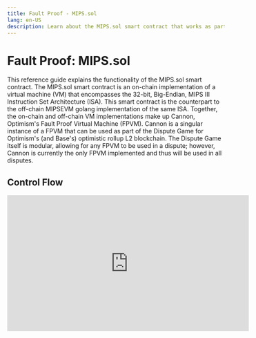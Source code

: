 ```yaml
---
title: Fault Proof - MIPS.sol
lang: en-US
description: Learn about the MIPS.sol smart contract that works as part of Optimism's Fault Proof Virtual Machine.
---
```



# Fault Proof: MIPS.sol

This reference guide explains the functionality of the MIPS.sol smart contract.
The MIPS.sol smart contract is an on-chain implementation of a virtual machine (VM) that encompasses the 32-bit, Big-Endian, MIPS III Instruction Set Architecture (ISA).
This smart contract is the counterpart to the off-chain MIPSEVM golang implementation of the same ISA. Together, the on-chain and off-chain VM implementations make up Cannon,
Optimism's Fault Proof Virtual Machine (FPVM). Cannon is a singular instance of a FPVM that can be used as part of the Dispute Game for Optimism's (and Base's) optimistic rollup L2 blockchain.
The Dispute Game itself is modular, allowing for any FPVM to be used in a dispute; however, Cannon is currently the only FPVM implemented and thus will be used in all disputes.

## Control Flow

<iframe width="560" height="315" src="https://www.youtube.com/embed/nIN5sNc6nQM?si=TL9TcoV01PNcD8D2" title="Walkthrough: OP Stack Fault Proof System Alpha Release" frameborder="0" allow="accelerometer; autoplay; clipboard-write; encrypted-media; gyroscope; picture-in-picture; web-share" allowfullscreen />

In the above video, we can see that the MIPS.sol contract interacts with two other contracts: FaultDisputeGame.sol and PreimageOracle.sol.
FaultDisputeGame.sol is the deployed instance of a Fault Dispute Game for an active dispute, and PreimageOracle.sol stores Pre-images.

*   Pre-images contain data from both L1 and L2,  which includes information such as block headers, transactions, receipts, world state nodes, and more. Pre-images are used as the inputs to the derivation process used to calculate the true L2 state, and subsequently the true L2 state is used to resolve a dispute game.
*   A Fault Dispute Game, at a high-level, will effectively determine what L2 state is currently agreed-upon, and move through L2 state until the first disagreed-upon state is found. How the Pre-images are determined and populated into the PreimageOracle.sol contract is out-of-scope for this reference document on the MIPS.sol contract, as that contract only consumes Pre-images that have already been populated by the off-chain Cannon implementation.

The MIPS.sol contract is called by a running instance of a dispute game i.e. by a FaultDisputeGame.sol contract, and is only called once a dispute game reaches a leaf node in the state transition tree that is currently being disputed.
A leaf node represents a single MIPS instruction (in the case that we're using Cannon as the FPVM) that can then be run on-chain. Given a Pre-image, which is the previously agreed-upon L2 state up until this instruction, and the instruction
state to run in the MIPS.sol contract, the fault dispute game can determine the true post state (or Post-image). This true post state will then be used to determine the outcome of the fault dispute game by comparing the disputed post-state
at the leaf node with the post-state proposed by the disputer.

## Contract State

The MIPS.sol contract only contains a single immutable variable, which corresponds to the address of the PreimageOracle.sol contract.
Otherwise, the contract is stateless, meaning that all state related to playing a MIPS instruction on-chain comes from either the FaultDisputeGame.sol instance, or the PreimageOracle.sol.
Having a stateless MIPS.sol contract means that it can be used by any fault dispute game that is using the Cannon FPVM; the MIPS.sol contract does not need to be re-deployed per fault dispute game instance.
Subsequently, any fault dispute game that is using the same MIPS.sol contract will also share the same PreimageOracle.sol contract.
Note that the PreimageOracle.sol contract is stateful, but how state is stored in the contract and differentiated between different fault dispute game instances is out-of-scope for this document.

While the MIPS.sol contract is stateless, meaning it does not store state in the contract directly, the contract does require up to 3 different types of witness data in order to perform a single MIPS instruction on-chain:

*   Packed VM execution state
*   Memory proofs
*   Pre-images

The Pre-images have already been discussed above, so we will discuss the packed VM execution state and the memory proofs.
As a final note on Pre-images during on-chain execution, it is entirely possible that the MIPS.sol contract never runs a MIPS instruction on-chain that requires the contract to read from PreimageOracle.sol.
There is no requirement to read from the PreimageOracle.sol during instruction execution, but that doesn't mean the PreimageOracle.sol contract is not being used.
The Pre-image information that has been read in previous off-chain instructions leading up to the execution of a single instruction on-chain may still reside in the constructed VM memory.
Thus, even when the instruction run on-chain does not explicitly read from PreimageOracle.sol, Pre-image data may still influence the merkle root that represents the VM's memory.

### Packed VM Execution State

In order to execute a MIPS instruction on-chain, the MIPS.sol contract needs to know important state information such as the instruction to run, the values in each of the general purpose registers, etc.
More specifically, a tightly-packed State struct contains all the relevant information that the MIPS.sol contract needs to know. This struct is passed to the contract from the FaultDisputeGame.sol contract when it invokes the step() function in MIPS.sol (which in-turn executes a single MIPS instruction on-chain).
The following information is stored in the State struct. See [doc reference](https://github.com/ethereum-optimism/optimism/blob/546fb2c7a5796b7fe50b0b7edc7666d3bd281d6f/specs/cannon-fault-proof-vm.md#state) and [code reference](https://github.com/ethereum-optimism/optimism/blob/546fb2c7a5796b7fe50b0b7edc7666d3bd281d6f/packages/contracts-bedrock/src/cannon/MIPS.sol#L26) for details:

1.  memRoot - The merkle root hash of the binary merkle tree that represents the MIPS VM's monolithic 32-bit memory space.
2.  preimageKey - Key that uniquely identifies the Pre-image data to be read (if applicable) from the PreimageOracle.sol contract.
3.  preimageOffset - Each Pre-image is 32 bytes long, however the word size for 32-bit MIPS is 4 bytes. Therefore, only 4 bytes from a Pre-image will be read during a read syscall. The preimageOffset serves as the offset into the Pre-image being read, so that an instruction can continue reading a Pre-image 4 bytes at a time.
4.  pc - The program counter, which points to the memory location that contains the MIPS instruction to execute on-chain.
5.  nextPC - The next program counter, which functions similarly to the program counter except that it points to the next instruction to be executed on-chain. Note that the next instruction may or may not be PC + 8 in the event of a branch or jump instruction. Additionally, the nextPC effectively functions as the [branch delay slot](https://en.wikipedia.org/wiki/MIPS_architecture#cpu_instructions) for the MIPS ISA.
6.  lo - Special purpose 32-bit register that stores the low-order 32-bits from certain multiplication instructions (or special move instructions that store into this register).
7.  hi - Special purpose 32-bit register that stores the high-order 32-bits from certain multiplication instructions (or special move instructions that store into this register)
8.  heap - Pointer to the most recent memory allocation returned via the mmap syscall.
9.  exitCode - uint8 value that represents UNIX exit status code of the VM.
10. exited - Boolean that indicates whether the VM has exited or not.
11. step - Counts the total number of instructions that have been executed.
12. registers - Array of 32, 32-bit values that represent the general purpose registers for the MIPS ISA.

### State Hash

The state hash is the bytes32 value returned to the active Fault Dispute Game upon the completion of a single MIPS instruction in the MIPS.sol contract.
The hash is derived by taking the keccak256 of the above packed VM execution state struct, and then replacing the first byte of the hash with a value that represents the status of the VM.
This value is derived from the exitCode and exited values, and can be:

*   Valid (0)
*   Invalid (1)
*   Panic (2) or
*   Unfinished (3)

The reason for adding the VM status to the state hash is to communicate to the dispute game whether the VM determined the proposed output root was valid or not.
This in turn prevents a user from disputing an output root during a dispute game, but provides the state hash from a cannon trace that actually proves the output root is valid.

### Memory Proofs

Using a 32-bit ISA means that the total size of the address space (assuming no virtual address space) is `2^32 = 4GiB`. Additionally, the MIPS.sol contract is stateless, so it does not store the MIPS memory in contract storage. The primary reason for this is because having to load the entire memory into the MIPS.sol contract in order to execute a single instruction on-chain is prohibitively expensive. Additionally, the entire memory would need to be loaded per fault proof game, requiring multiple instances of the MIPS.sol contract. Therefore, in order to optimize the amount of data that needs to be provided per on-chain instruction execution while still maintaining integrity over the entire 32-bit address space, Optimism has converted the memory into a binary merkle tree.

The binary merkle tree (or hash tree) used to store the memory of the MIPS VM has leaf values that are 32 bytes and has a fixed depth of 27 levels. This in turn allows the binary merkle tree to span the full 32-bit address space: `2^27 * 32 = 2^32` (See [memory proofs](https://github.com/ethereum-optimism/optimism/blob/546fb2c7a5796b7fe50b0b7edc7666d3bd281d6f/cannon/docs/README.md#memory-proofs) for more details). In order to ensure the integrity of the entire address space each time memory is read or written to, one or more memory proofs are provided by the FaultDisputeGame.sol contract each time a MIPS instruction is executed on-chain in MIPS.sol. A memory proof consists of the current leaf value and 27 sibling nodes (28, 32-byte values in total), where the sibling nodes are the keccak256 hash of its own child nodes. Using the leaf value, its 27 sibling nodes, and the memory address converted to its binary representation as a guide (0 or 1 tells the order to concatenate left and right values), we can calculate a merkle root. This merkle root should be exactly the same as the merkle root stored in the VM execution State struct.

Reading to memory and writing to memory work similarly, both involve calculating the merkle root. In the case of a memory write, MIPS.sol must take care to verify the provided proof for the memory location to write to is correct. Additionally, writing to memory will change the merkle root stored in the VM execution State struct.

### State Calculation

While the MIPS.sol contract may only execute a single instruction on-chain, the off-chain Cannon implementation executes all prerequisite MIPS instructions for all state transitions in the disputed L2 state required to reach the disputed instruction that will be executed on-chain. This ensures that the MIPS instruction executed on-chain has the correct VM state and necessary Pre-images stored in the PreimageOracle.sol contract to generate the true post-state that can be used to resolve the dispute game.

## Functions

### oracle

The external view [oracle()](https://github.com/ethereum-optimism/optimism/blob/546fb2c7a5796b7fe50b0b7edc7666d3bd281d6f/packages/contracts-bedrock/src/cannon/MIPS.sol#L65) function is a getter function that returns the PreimageOracle address cast as a IPreimageOracle interface.

### SE

The internal pure [SE()](https://github.com/ethereum-optimism/optimism/blob/546fb2c7a5796b7fe50b0b7edc7666d3bd281d6f/packages/contracts-bedrock/src/cannon/MIPS.sol#L70) function performs a sign-extension (SE) on the provided uint32 value given the number of bits that currently represents the value. While the function operates over an unsigned integer, it follows the typical procedure for [sign-extension of signed values](https://en.wikipedia.org/wiki/Two%27s_complement#Sign_extension) represented using two's complement.

### outputState

The internal [outputState()](https://github.com/ethereum-optimism/optimism/blob/546fb2c7a5796b7fe50b0b7edc7666d3bd281d6f/packages/contracts-bedrock/src/cannon/MIPS.sol#L81) function computes the keccak256 hash of all values in the VM execution State struct, and then masks the first two bits of the hash with the current status of the VM as derived from the exitCode and exited values. Despite the complexity of the function (due to the use of assembly), the implementation is effectively tightly packing all the variables in the State struct together, then taking the keccak256 of the packed bytes. A Solidity equivalent implementation can be viewed in the [outputState()](https://github.com/ethereum-optimism/optimism/blob/546fb2c7a5796b7fe50b0b7edc7666d3bd281d6f/packages/contracts-bedrock/test/MIPS.t.sol#L1574) function located in the foundry test suite.

### handleSyscall

The internal [handleSyscall()](https://github.com/ethereum-optimism/optimism/blob/546fb2c7a5796b7fe50b0b7edc7666d3bd281d6f/packages/contracts-bedrock/src/cannon/MIPS.sol#L145) function handles the syscall MIPS instruction. Only a subset of all syscall numbers are supported by the MIPS.sol contract; however, any syscall that is not explicitly supported will return 0s instead of reverting. Most syscalls that are supported partially mimic the behavior specified by the linux manual pages. The two most important syscall numbers that are supported are read and write.

#### syscall read

When given file descriptor 5 as the target of the read syscall, handleSyscall will call the PreimageOracle.sol contract to read a 32-byte Pre-image at the current location determined by the preimageKey stored in the VM execution State struct. Once the 32-byte Pre-image has been read, the function will then determine the number of bytes to read (up to 4 bytes) and the location in memory to store the bytes. The number of bytes to read may be any value between 1 and 4, depending on the alignment of the offset in the returned Pre-image and the alignment of the memory position to write the data to.

#### syscall write

When given the file descriptor 6 as the target of the write syscall, handleSyscall will not call the PreimageOracle.sol contract to write a new Pre-image. Only the off-chain Cannon implementation writes to the PreimageOracle.sol contract. Instead, the function computes the new value of the preimageKey given the 4-byte value that would be written to the PreimageOracle.sol contract. Additionally, the function resets the preimageOffset to 0. It is expected that the off-chain Cannon implementation has already written the data to the PreimageOracle.sol contract at the location of the newly-derived preimageKey.

### handleBranch

The internal [handleBranch()](https://github.com/ethereum-optimism/optimism/blob/546fb2c7a5796b7fe50b0b7edc7666d3bd281d6f/packages/contracts-bedrock/src/cannon/MIPS.sol#L313) function handles the multiple branch opcodes and conforms to the MIPS specification for the instructions.

### handleHiLo

The internal [handleHiLo()](https://github.com/ethereum-optimism/optimism/blob/546fb2c7a5796b7fe50b0b7edc7666d3bd281d6f/packages/contracts-bedrock/src/cannon/MIPS.sol#L377) function handles the multiplication, division, and move opcodes that interact with the hi and lo registers and conforms to the MIPS specification for the instructions.

### handleJump

The internal [handleJump()](https://github.com/ethereum-optimism/optimism/blob/546fb2c7a5796b7fe50b0b7edc7666d3bd281d6f/packages/contracts-bedrock/src/cannon/MIPS.sol#L448) function handles J-type opcodes and conforms to the MIPS specification for the instructions.

### handleRd

The internal [handleRd()](https://github.com/ethereum-optimism/optimism/blob/546fb2c7a5796b7fe50b0b7edc7666d3bd281d6f/packages/contracts-bedrock/src/cannon/MIPS.sol#L480) function handles storing a value into a specified register. Certain instructions may include a conditional value, which determines whether the value is stored in the register or not.

proofOffset
The internal pure [proofOffset()](https://github.com/ethereum-optimism/optimism/blob/546fb2c7a5796b7fe50b0b7edc7666d3bd281d6f/packages/contracts-bedrock/src/cannon/MIPS.sol#L508) function handles calculating the offset in calldata to the start of a memory proof given an index. The calldata is provided to this function via the top-level step() function call. Looking at the calldata, there are two bytes values passed: stateData and proof. The bytes stateData value is the packed VM execution State struct, and the bytes proof value represents one or more memory proofs that may be necessary for the on-chain execution of the MIPS instruction. The stateData and memory proof(s) are encoded in calldata using the [Solidity ABI encoding specification](https://docs.soliditylang.org/en/develop/abi-spec.html). Using this information, we can derive the hardcoded values that are being used in the proofOffset() function:

### readMem

The internal pure [readMem()](https://github.com/ethereum-optimism/optimism/blob/546fb2c7a5796b7fe50b0b7edc7666d3bd281d6f/packages/contracts-bedrock/src/cannon/MIPS.sol#L526) function is a helper function that, given a 32-bit address and an index to a memory proof in calldata, validates the leaf node using the memory proof and then returns the specific 4-byte value to read. Note that a leaf node is 32-bytes so at most readMem() will only read 4-bytes due to the 32-bit MIPS architecture. The validation given a leaf node and its 27 sibling nodes follows the standard logic for verifying inclusion in a merkle tree. The address is used as the path in order to determine the order for hashing two nodes (or the leaf and a node) together. Once the top of the tree has been reached, and the merkle root calculated, the calculated root is checked against the merkle root stored in the VM execution State struct. Once the leaf node has been verified, the logic will shift to the correct location within the 32-bytes value to read from. Also note that readMem will always start at an aligned 4-byte location; therefore it is up to subsequent logic to determine the correct position within a 4-byte word in unaligned memory read or write situations.

### writeMem

The internal pure [writeMem()](https://github.com/ethereum-optimism/optimism/blob/546fb2c7a5796b7fe50b0b7edc7666d3bd281d6f/packages/contracts-bedrock/src/cannon/MIPS.sol#L580) function is a helper function that, given a 32-bit address, an index to a memory proof in calldata, and a 32-bit value to write, calculates the new merkle root of the VM execution State struct.
Calculating the new merkle root follows the same logic as in the readMem() function, except that the new value will be stored in the State struct. Note that writeMem does not verify the proof used to calculate the new merkle root.

<Callout type="warning">
  It is **critically important** that the memory proof being used is verified beforehand by calling the readMem() function.
</Callout>

Also note that writeMem(), similar to readMem(), only works over 4-byte aligned words. Therefore, it is up to the logic that calls writeMem() to generate a value to write such that if an unaligned memory write occurs, the value already reflects that.

### step

The public [step()](https://github.com/ethereum-optimism/optimism/blob/546fb2c7a5796b7fe50b0b7edc7666d3bd281d6f/packages/contracts-bedrock/src/cannon/MIPS.sol#L624) function is the top-level call that executes a single MIPS instruction. This function will be called by an active dispute game in order to determine the true post state given a pre state and a MIPS instruction to run. At a high-level, the function performs the following steps:

1.  Verifies and unpacks the stateData variable into the VM execution state Struct (in memory).
2.  Reads the instruction located at the program counter (pc).
3.  Interprets and executes the MIPS instruction according to the MIPS specification.
4.  Writes results to registers or memory (if applicable) and updates the VM execution state Struct accordingly.

### execute

The internal pure [execute()](https://github.com/ethereum-optimism/optimism/blob/546fb2c7a5796b7fe50b0b7edc7666d3bd281d6f/packages/contracts-bedrock/src/cannon/MIPS.sol#L793) function handles the execution of MIPS instructions that are not handled by other functions. The execute() function primarily handles R-type instructions according to the MIPS specification, however other instructions will pass through this function. Instructions handled by other functions will simply return. Invalid or unsupported instructions will cause the execute() function to revert.

## Common Bitwise Operation Use Cases

1.  Isolating certain bits from a number can be done using the & operator (and(x,y) in Yul), this is also known as generating a bitmask.
2.  Combining bits from two numbers together can be done using the | operator (or(x, y) in Yul).
3.  Modulo arithmetic can be expressed using the following bitwise operation: `x % y = x & (y - 1), ex. x % 4 = x & 3.` Note this is only equivalent for unsigned integers.
4.  Multiplication using a value with a base of 2 can be expressed using the following bitwise operation: `x * y = x << z, where y = 2^z`
    Ex. `x * 8 = x << 3, where 8 = 2^3`

## Table Of Supported MIPS Instructions

| Instruction Name                               | Opcode Num. | Funct Num. | Other Num. |
| ---------------------------------------------- | ----------- | ---------- | ---------- |
| SYSCALL (System Call)                          | 0x00        | 0x0C       | -          |
| J (Jump)                                       | 0x02        | -          | -          |
| JR (Jump Register)                             | 0x00        | 0x08       | -          |
| JAL (Jump and Link)                            | 0x03        | -          | -          |
| JALR (Jump and Link Register)                  | 0x00        | 0x09       | -          |
| BEQ (Branch on Equal)                          | 0x04        | -          | -          |
| BNE (Branch on Not Equal)                      | 0x05        | -          | -          |
| BLEZ (Branch on Less Than or Equal to Zero)    | 0x06        | -          | -          |
| BGTZ (Branch on Greater Than Zero)             | 0x07        | -          | -          |
| BLTZ (Branch on Less Than Zero)                | 0x01        | -          | 0x00       |
| BGEZ (Branch on Greater Than or Equal to Zero) | 0x01        | -          | 0x01       |
| MOVZ (Move Conditional on Zero)                | 0x00        | 0x0A       | -          |
| MOVN (Move Conditional on Not Zero)            | 0x00        | 0x0B       | -          |
| MFHI (Move from HI)                            | 0x00        | 0x10       | -          |
| MTHI (Move to HI)                              | 0x00        | 0x11       | -          |
| MFLO (Move from LO)                            | 0x00        | 0x12       | -          |
| MTLO (Move to LO)                              | 0x00        | 0x13       | -          |
| MULT (Multiply Word)                           | 0x00        | 0x18       | -          |
| MULTU (Multiply Unsigned Word)                 | 0x00        | 0x19       | -          |
| DIV (Divide Word)                              | 0x00        | 0x1A       | -          |
| DIVU (Divide Unsigned Word)                    | 0x00        | 0x1B       | -          |
| ADD (Add Word)                                 | 0x00        | 0x20       | -          |
| ADDU (Add Unsigned Word)                       | 0x00        | 0x21       | -          |
| ADDI (Add Immediate Word)                      | 0x08        | -          | -          |
| ADDIU (Add Immediate Unsigned Word)            | 0x09        | -          | -          |
| SUB (Subtract Word)                            | 0x00        | 0x22       | -          |
| SUBU (Subtract Unsigned Word)                  | 0x00        | 0x23       | -          |
| SLT (Set on Less Than)                         | 0x00        | 0x2A       | -          |
| SLTU (Set on Less Than Unsigned)               | 0x00        | 0x2B       | -          |
| SLTI (Set on Less Than Immediate)              | 0x0A        | -          | -          |
| SLTIU (Set on Less Than Immediate Unsigned)    | 0x0B        | -          | -          |
| AND (And)                                      | 0x00        | 0x24       | -          |
| ANDI (And Immediate)                           | 0x0C        | -          | -          |
| OR (Or)                                        | 0x00        | 0x25       | -          |
| ORI (Or Immediate)                             | 0x0D        | -          | -          |
| XOR (Exclusive Or)                             | 0x00        | 0x26       | -          |
| XORI (Exclusive Or Immediate)                  | 0x0E        | -          | -          |
| NOR (Nor)                                      | 0x00        | 0x27       | -          |
| SLL (Shift Word Left Logical)                  | 0x00        | 0x00       | -          |
| SRL (Shift Word Right Logical)                 | 0x00        | 0x02       | -          |
| SRA (Shift Word Right Arithmetic)              | 0x00        | 0x03       | -          |
| SLLV (Shift Word Left Logical Variable)        | 0x00        | 0x04       | -          |
| SRLV (Shift Word Right Logical Variable)       | 0x00        | 0x06       | -          |
| SRAV (Shift Word Right Arithmetic Variable)    | 0x00        | 0x07       | -          |
| MUL (Multiply Word to Register)                | 0x1C        | 0x02       | -          |
| CLZ (Count Leading Zeros in Word)              | 0x1C        | 0x20       | -          |
| CLO (Count Leading Ones in Word)               | 0x1C        | 0x21       | -          |
| LUI (Load Upper Immediate)                     | 0x0F        | -          | -          |
| LL (Load Linked Word)                          | 0x30        | -          | -          |
| LB (Load Byte)                                 | 0x20        | -          | -          |
| LBU (Load Byte Unsigned)                       | 0x24        | -          | -          |
| LH (Load Halfword)                             | 0x21        | -          | -          |
| LHU (Load Halfword Unsigned)                   | 0x25        | -          | -          |
| LW (Load Word)                                 | 0x23        | -          | -          |
| LWL (Load Word Left)                           | 0x22        | -          | -          |
| LWR (Load Word Right)                          | 0x26        | -          | -          |
| SB (Store Byte)                                | 0x28        | -          | -          |
| SH (Store Halfword)                            | 0x29        | -          | -          |
| SW (Store Word)                                | 0x2B        | -          | -          |
| SWL (Store Word Left)                          | 0x2A        | -          | -          |
| SWR (Store Word Right)                         | 0x2E        | -          | -          |
| SC (Store Conditional Word)                    | 0x38        | -          | -          |
| SYNC (Synchronize Shared Memory)               | 0x00        | 0x0F       | -          |

## Further Reading

*   [Cannon Overview](https://github.com/ethereum-optimism/optimism/blob/546fb2c7a5796b7fe50b0b7edc7666d3bd281d6f/cannon/docs/README.md)
*   [Cannon FPVM Specification](https://github.com/ethereum-optimism/optimism/blob/546fb2c7a5796b7fe50b0b7edc7666d3bd281d6f/specs/cannon-fault-proof-vm.md)
*   [MIPS Reference Sheet](https://inst.eecs.berkeley.edu/~cs61c/resources/MIPS_Green_Sheet.pdf)
*   [MIPS IV ISA Specification](https://www.cs.cmu.edu/afs/cs/academic/class/15740-f97/public/doc/mips-isa.pdf)
*   [MIPS32 Architecture For Programmers Volume II (for SPECIAL2 opcodes)](https://www.cs.cornell.edu/courses/cs3410/2008fa/MIPS_Vol2.pdf)
*   [MIPS Assembly Wiki Book](https://en.wikibooks.org/wiki/MIPS_Assembly)
*   [MIPS syscall numbers](https://github.com/torvalds/linux/blob/e2be04c7f9958dde770eeb8b30e829ca969b37bb/arch/mips/include/uapi/asm/unistd.h#L23)
*   [Yul Instructions](https://docs.soliditylang.org/en/latest/yul.html#evm-dialect)
*   [Solidity ABI Encoding Specification](https://docs.soliditylang.org/en/develop/abi-spec.html)
